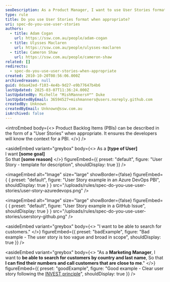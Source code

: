 ```yaml
---
seoDescription: As a Product Manager, I want to use User Stories format when appropriate, so that developers understand the context and requirements of a Product Backlog Item.
type: rule
title: Do you use User Stories format when appropriate?
uri: spec-do-you-use-user-stories
authors:
  - title: Adam Cogan
    url: https://ssw.com.au/people/adam-cogan
  - title: Ulysses Maclaren
    url: https://ssw.com.au/people/ulysses-maclaren
  - title: Cameron Shaw
    url: https://ssw.com.au/people/cameron-shaw
related: []
redirects:
  - spec-do-you-use-user-stories-when-appropriate
created: 2010-10-20T08:56:06.000Z
archivedreason: null
guid: 0daa42ed-f103-4e4b-9d27-e9b77647b4b6
lastUpdated: 2025-03-07T11:36:24.000Z
lastUpdatedBy: Michelle "MishManners®™" Duke
lastUpdatedByEmail: 36594527+mishmanners@users.noreply.github.com
createdBy: Unknown
createdByEmail: Unknown@ssw.com.au
isArchived: false
---
```


<introEmbed
  body={<>
Product Backlog Items (PBIs) can be described in the form of a "User Stories" when appropriate. It ensures the developers will know the context for a PBI.
  </>}
/>

<asideEmbed
  variant="greybox"
  body={<>
    As a **\[type of User]**\
I want **\[some goal]**\
So that **\[some reason]**
  </>}
  figureEmbed={{
    preset: "default",
    figure: "User Story - template for description",
    shouldDisplay: true
  }}
/>



<imageEmbed
  alt="Image"
  size="large"
  showBorder={false}
  figureEmbed={ {
    preset: "default",
    figure: "User Story example in an Azure DevOps PBI",
    shouldDisplay: true
  } }
  src="/uploads/rules/spec-do-you-use-user-stories/user-story-azuredevops.png"
/>



<imageEmbed
  alt="Image"
  size="large"
  showBorder={false}
  figureEmbed={ {
    preset: "default",
    figure: "User Story example in a GitHub Issue",
    shouldDisplay: true
  } }
  src="/uploads/rules/spec-do-you-use-user-stories/userstory-github.png"
/>



<asideEmbed
  variant="greybox"
  body={<>
    "I want to be able to search for customers."
  </>}
  figureEmbed={{
    preset: "badExample",
    figure: "Bad example - The user story is too vague and broad in scope",
    shouldDisplay: true
  }}
/>



<asideEmbed
  variant="greybox"
  body={<>
    "As a **Marketing Manager**,
I want to **be able to search for customers by country and last name**,
So that **I can find their numbers and call customers that are close to me**."
  </>}
  figureEmbed={{
    preset: "goodExample",
    figure: "Good example - Clear user story following the [INVEST principle]([https://en.wikipedia.org/wiki/INVEST_(mnemonic)](https://en.wikipedia.org/wiki/INVEST_(mnemonic)))",
    shouldDisplay: true
  }}
/>
